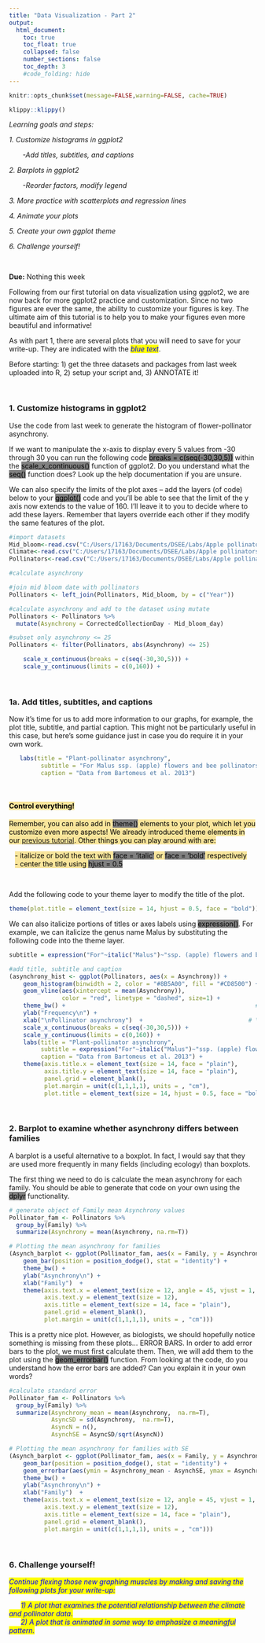 ```yaml
---
title: "Data Visualization - Part 2"
output:
  html_document:
    toc: true
    toc_float: true
    collapsed: false
    number_sections: false
    toc_depth: 3
    #code_folding: hide
---
```


```r
knitr::opts_chunk$set(message=FALSE,warning=FALSE, cache=TRUE)
```

```r
klippy::klippy()
```

*Learning goals and steps:*

*1.  Customize histograms in ggplot2*

|        *-Add titles, subtitles, and captions*
        
*2.  Barplots in ggplot2*

|        *-Reorder factors, modify legend*
        
*3.  More practice with scatterplots and regression lines*

*4.  Animate your plots*

*5.  Create your own ggplot theme*

*6.  Challenge yourself!*

      
<br>

**Due:** Nothing this week

Following from our first tutorial on data visualization using ggplot2, we are now back for more ggplot2 practice and customization. Since no two figures are ever the same, the ability to customize your figures is key. The ultimate aim of this tutorial is to help you to make your figures even more beautiful and informative! 

As with part 1, there are several plots that you will need to save for your write-up.  They are indicated with the <mark style="color:blue">*blue text*</mark>.

Before starting: 1) get the three datasets and packages from last week uploaded into R, 2) setup your script and, 3) ANNOTATE it!

<br>

### 1. Customize histograms in ggplot2

Use the code from last week to generate the histogram of flower-pollinator asynchrony. 

If we want to manipulate the x-axis to display every 5 values from -30 through 30 you can run the following code <mark style="background-color:grey">breaks = c(seq(-30,30,5))</mark> within the <mark style="background-color:grey">scale_x_continuous()</mark> function of ggplot2. Do you understand what the <mark style="background-color:grey">seq()</mark> function does?  Look up the help documentation if you are unsure.

We can also specify the limits of the plot axes – add the layers (of code) below to your <mark style="background-color:grey">ggplot()</mark> code and you’ll be able to see that the limit of the y axis now extends to the value of 160.  I’ll leave it to you to decide where to add these layers.  Remember that layers override each other if they modify the same features of the plot.

```r
#import datasets
Mid_bloom<-read.csv("C:/Users/17163/Documents/DSEE/Labs/Apple pollinators/Mid_bloom.csv",header=T)
Climate<-read.csv("C:/Users/17163/Documents/DSEE/Labs/Apple pollinators/Climate.csv",header=T)
Pollinators<-read.csv("C:/Users/17163/Documents/DSEE/Labs/Apple pollinators/Pollinators.csv",header=T)

#calculate asynchrony

#join mid bloom date with pollinators
Pollinators <- left_join(Pollinators, Mid_bloom, by = c("Year"))

#calculate asynchrony and add to the dataset using mutate
Pollinators <- Pollinators %>%
  mutate(Asynchrony = CorrectedCollectionDay - Mid_bloom_day)

#subset only asynchrony <= 25
Pollinators <- filter(Pollinators, abs(Asynchrony) <= 25)
```

```r
    scale_x_continuous(breaks = c(seq(-30,30,5))) + 
    scale_y_continuous(limits = c(0,160)) +
```

<br>

### 1a. Add titles, subtitles, and captions

Now it’s time for us to add more information to our graphs, for example, the plot title, subtitle, and partial caption. This might not be particularly useful in this case, but here’s some guidance just in case you do require it in your own work.

```r
   labs(title = "Plant-pollinator asynchrony", 
         subtitle = "For Malus ssp. (apple) flowers and bee pollinators",
         caption = "Data from Bartomeus et al. 2013")
```

<br>

#### <mark style="background-color:#F9E59B">Control everything!</mark>

<mark style="background-color:#F9E59B">Remember, you can also add in </mark><mark style="background-color:grey">theme()</mark><mark style="background-color:#F9E59B"> elements to your plot, which let you customize even more aspects! We already introduced theme elements in our [previous tutorial](https://ourcodingclub.github.io/tutorials/datavis/index.html). Other things you can play around with are:</mark>

|    <mark style="background-color:#F9E59B">- italicize or bold the text with </mark><mark style="background-color:grey">face = 'italic'</mark><mark style="background-color:#F9E59B"> or </mark><mark style="background-color:grey">face = 'bold'</mark><mark style="background-color:#F9E59B"> respectively</mark>

|    <mark style="background-color:#F9E59B">- center the title using </mark><mark style="background-color:grey">hjust = 0.5</mark>

<br>

Add the following code to your theme layer to modify the title of the plot.

```r
theme(plot.title = element_text(size = 14, hjust = 0.5, face = "bold"))
```

We can also italicize portions of titles or axes labels using <mark style="background-color:grey">expression()</mark>. For example, we can italicize the genus name Malus by substituting the following code into the theme layer.

```r
subtitle = expression("For"~italic("Malus")~"ssp. (apple) flowers and bee pollinators")
```


```r
#add title, subtitle and caption
(asynchrony_hist <- ggplot(Pollinators, aes(x = Asynchrony)) +                
    geom_histogram(binwidth = 2, color = "#8B5A00", fill = "#CD8500") +    # Changing the binwidth and colors
    geom_vline(aes(xintercept = mean(Asynchrony)),                       # Adding a line for mean abundance
               color = "red", linetype = "dashed", size=1) +           # Changing the look of the line
    theme_bw() +                                                      # Changing the theme to get rid of the grey background
    ylab("Frequency\n") +                                                   # Changing the text of the y axis label
    xlab("\nPollinator asynchrony")  +                              # \n adds a blank line between axis and text
    scale_x_continuous(breaks = c(seq(-30,30,5))) + 
    scale_y_continuous(limits = c(0,160)) +
    labs(title = "Plant-pollinator asynchrony", 
         subtitle = expression("For"~italic("Malus")~"ssp. (apple) flowers and bee pollinators"),
         caption = "Data from Bartomeus et al. 2013") +
    theme(axis.title.x = element_text(size = 14, face = "plain"),       # x axis face="plain" is the default, you can change it to italic, bold, etc. 
          axis.title.y = element_text(size = 14, face = "plain"),       # y axis 
          panel.grid = element_blank(),                                 # Removing the grey grid lines
          plot.margin = unit(c(1,1,1,1), units = , "cm"),               # Putting a 1 cm margin around the plot
          plot.title = element_text(size = 14, hjust = 0.5, face = "bold"))) 
```


<br>

### 2. Barplot to examine whether asynchrony differs between families

A barplot is a useful alternative to a boxplot.  In fact, I would say that they are used more frequently in many fields (including ecology) than boxplots.

The first thing we need to do is calculate the mean asynchrony for each family.  You should be able to generate that code on your own using the <mark style="background-color:grey">dplyr</mark> functionality.

```r
# generate object of Family mean Asynchrony values
Pollinator_fam <- Pollinators %>%
  group_by(Family) %>%
  summarize(Asynchrony = mean(Asynchrony, na.rm=T))
```

```r
# Plotting the mean asynchrony for families
(Asynch_barplot <- ggplot(Pollinator_fam, aes(x = Family, y = Asynchrony, fill = Family)) +
    geom_bar(position = position_dodge(), stat = "identity") +
    theme_bw() +
    ylab("Asynchrony\n") +                             
    xlab("Family")  +
    theme(axis.text.x = element_text(size = 12, angle = 45, vjust = 1, hjust = 1), 
          axis.text.y = element_text(size = 12),
          axis.title = element_text(size = 14, face = "plain"),                      
          panel.grid = element_blank(),                                          
          plot.margin = unit(c(1,1,1,1), units = , "cm")))
```

This is a pretty nice plot. However, as biologists, we should hopefully notice something is missing from these plots… ERROR BARS.  In order to add error bars to the plot, we must first calculate them.  Then, we will add them to the plot using the <mark style="background-color:grey">geom_errorbar()</mark> function.  From looking at the code, do you understand how the error bars are added?  Can you explain it in your own words?

```r
#calculate standard error 
Pollinator_fam <- Pollinators %>%
  group_by(Family) %>%
  summarize(Asynchrony_mean = mean(Asynchrony,  na.rm=T),
            AsyncSD = sd(Asynchrony,  na.rm=T),
            AsyncN = n(),
            AsynchSE = AsyncSD/sqrt(AsyncN))

# Plotting the mean asynchrony for families with SE
(Asynch_barplot <- ggplot(Pollinator_fam, aes(x = Family, y = Asynchrony_mean, fill = Family)) +
    geom_bar(position = position_dodge(), stat = "identity") +
    geom_errorbar(aes(ymin = Asynchrony_mean - AsynchSE, ymax = Asynchrony_mean + AsynchSE), width = .3,  position = "identity") +
    theme_bw() +
    ylab("Asynchrony\n") +                             
    xlab("Family")  +
    theme(axis.text.x = element_text(size = 12, angle = 45, vjust = 1, hjust = 1),  
          axis.text.y = element_text(size = 12),
          axis.title = element_text(size = 14, face = "plain"),                      
          panel.grid = element_blank(),                                          
          plot.margin = unit(c(1,1,1,1), units = , "cm")))
```


<br>

### 6. Challenge yourself!

<mark style="color:blue">*Continue flexing those new graphing muscles by making and saving the following plots for your write-up:*</mark> 

|       <mark style="color:blue">*1) A plot that examines the potential relationship between the climate and pollinator data.*</mark>

|       <mark style="color:blue">*2) A plot that is animated in some way to emphasize a meaningful pattern.*</mark>